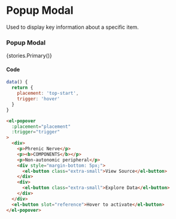 

<Meta title="Components/Popup Modal" component={ElPopover} />

# Popup Modal

Used to display key information about a specific item.

### Popup Modal

<Story name='Primary'>{stories.Primary()}</Story>

#### Code

```js
data() {
  return {
    placement: 'top-start',
    trigger: 'hover'
  }
}
```

```html
<el-popover
  :placement="placement"
  :trigger="trigger" 
>
  <div>
    <p>Phrenic Nerve</p>
    <p><b>COMPONENTS</b></p>
    <p>Non-autonomic peripheral</p>
    <div style="margin-bottom: 5px;">
      <el-button class="extra-small">View Source</el-button>
    </div>
    <div>
      <el-button class="extra-small">Explore Data</el-button>
    </div>
  </div>
  <el-button slot="reference">Hover to activate</el-button>
</el-popover>
```